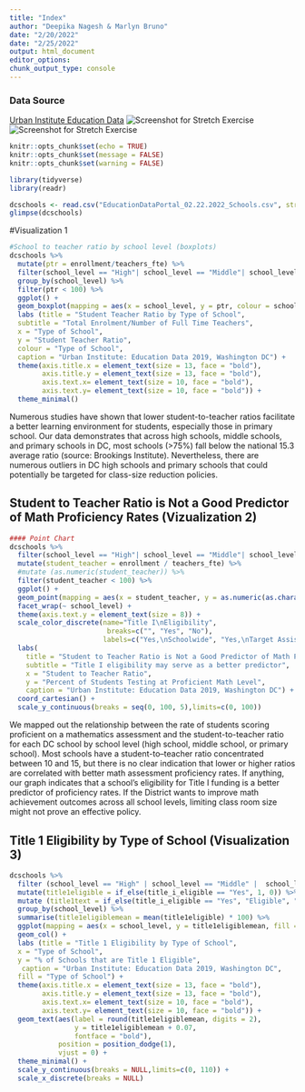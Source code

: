 ```yaml
---
title: "Index"
author: "Deepika Nagesh & Marlyn Bruno"
date: "2/20/2022"
date: "2/25/2022"
output: html_document
editor_options: 
chunk_output_type: console
---
```

### Data Source
[Urban Institute Education Data]("https://educationdata.urban.org/data-explorer/explorer")
![Screenshot for Stretch Exercise](Screen Shot 2022-02-23 at 16.46.51.png)
![Screenshot for Stretch Exercise](Screen Shot 2022-02-23 at 16.46.51.png)

```r
knitr::opts_chunk$set(echo = TRUE)
knitr::opts_chunk$set(message = FALSE)
knitr::opts_chunk$set(warning = FALSE)

library(tidyverse)
library(readr)

dcschools <- read.csv("EducationDataPortal_02.22.2022_Schools.csv", stringsAsFactor = F)
glimpse(dcschools)

```

#Visualization 1

``` r

#School to teacher ratio by school level (boxplots)
dcschools %>%
  mutate(ptr = enrollment/teachers_fte) %>%
  filter(school_level == "High"| school_level == "Middle"| school_level =="Primary") %>%
  group_by(school_level) %>%
  filter(ptr < 100) %>%
  ggplot() +
  geom_boxplot(mapping = aes(x = school_level, y = ptr, colour = school_level)) +
  labs (title = "Student Teacher Ratio by Type of School",
  subtitle = "Total Enrolment/Number of Full Time Teachers",
  x = "Type of School",
  y = "Student Teacher Ratio",
  colour = "Type of School",
  caption = "Urban Institute: Education Data 2019, Washington DC") +
  theme(axis.title.x = element_text(size = 13, face = "bold"),
        axis.title.y = element_text(size = 13, face = "bold"), 
        axis.text.x= element_text(size = 10, face = "bold"),
        axis.text.y= element_text(size = 10, face = "bold")) +
  theme_minimal() 


```


Numerous studies have shown that lower student-to-teacher ratios facilitate a better learning environment for students, especially those in primary school. Our data demonstrates that across high schools, middle schools, and primary schools in DC, most schools (>75%) fall below the national 15.3 average ratio (source: Brookings Institute). Nevertheless, there are numerous outliers in DC high schools and primary schools that could potentially be targeted for class-size reduction policies.

## Student to Teacher Ratio is Not a Good Predictor of Math Proficiency Rates (Vizualization 2)
``` r
#### Point Chart
dcschools %>%
  filter(school_level == "High"| school_level == "Middle"| school_level =="Primary") %>%
  mutate(student_teacher = enrollment / teachers_fte) %>%
  #mutate (as.numeric(student_teacher)) %>%
  filter(student_teacher < 100) %>%
  ggplot() +
  geom_point(mapping = aes(x = student_teacher, y = as.numeric(as.character(math_test_pct_prof_midpt),alpha = 0.4), color = title_i_schoolwide)) +
  facet_wrap(~ school_level) +
  theme(axis.text.y = element_text(size = 8)) +
  scale_color_discrete(name="Title I\nEligibility",
                        breaks=c("", "Yes", "No"),
                       labels=c("Yes,\nSchoolwide", "Yes,\nTarget Assistance", "No")) +
  labs(
    title = "Student to Teacher Ratio is Not a Good Predictor of Math Proficiency Rates",
    subtitle = "Title I eligibility may serve as a better predictor",
    x = "Student to Teacher Ratio",
    y = "Percent of Students Testing at Proficient Math Level",
    caption = "Urban Institute: Education Data 2019, Washington DC") +
  coord_cartesian() +
  scale_y_continuous(breaks = seq(0, 100, 5),limits=c(0, 100))

```


We mapped out the relationship between the rate of students scoring proficient on a mathematics assessment and the student-to-teacher ratio for each DC school by school level (high school, middle school, or primary school). Most schools have a student-to--teacher ratio concentrated between 10 and 15, but there is no clear indication that lower or higher ratios are correlated with better math assessment proficiency rates. If anything, our graph indicates that a school's eligibility for Title I funding is a better predictor of proficiency rates. If the District wants to improve math achievement outcomes across all school levels, limiting class room size might not prove an effective policy.

## Title 1 Eligibility by Type of School (Visualization 3)
``` r

dcschools %>%
  filter (school_level == "High" | school_level == "Middle" |  school_level == "Primary") %>%
  mutate(title1eligible = if_else(title_i_eligible == "Yes", 1, 0)) %>%
  mutate (title1text = if_else(title_i_eligible == "Yes", "Eligible", "Not Eligible")) %>%
  group_by(school_level) %>%
  summarise(title1eligiblemean = mean(title1eligible) * 100) %>%
  ggplot(mapping = aes(x = school_level, y = title1eligiblemean, fill = school_level)) +
  geom_col() +
  labs (title = "Title 1 Eligibility by Type of School",
  x = "Type of School",
  y = "% of Schools that are Title 1 Eligible",
   caption = "Urban Institute: Education Data 2019, Washington DC",
  fill = "Type of School") +
  theme(axis.title.x = element_text(size = 13, face = "bold"),
        axis.title.y = element_text(size = 13, face = "bold"),
        axis.text.x= element_text(size = 10, face = "bold"),
        axis.text.y= element_text(size = 10, face = "bold")) +
  geom_text(aes(label = round(title1eligiblemean, digits = 2),
                y = title1eligiblemean + 0.07,
                fontface = "bold"),
            position = position_dodge(1),
            vjust = 0) +  
  theme_minimal() +
  scale_y_continuous(breaks = NULL,limits=c(0, 110)) +
  scale_x_discrete(breaks = NULL)

```
